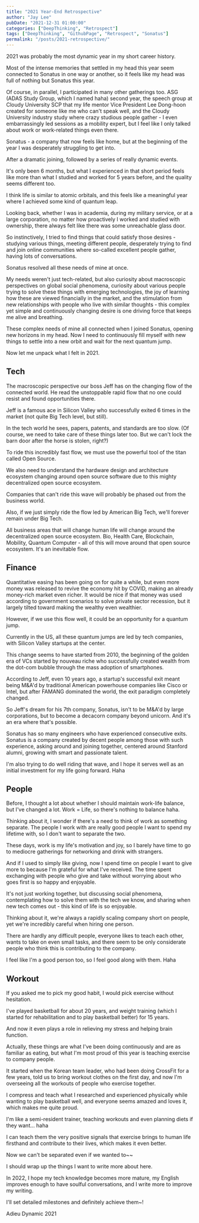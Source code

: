 ```yaml
---
title: "2021 Year-End Retrospective"
author: "Jay Lee"
pubDate: "2021-12-31 01:00:00"
categories: ["DeepThinking", "Retrospect"]
tags: ["DeepThinking", "GithubPage", "Retrospect", "Sonatus"]
permalink: "/posts/2021-retrospective/"
---
```


2021 was probably the most dynamic year in my short career history.

Most of the intense memories that settled in my head this year seem connected to Sonatus in one way or another, so it feels like my head was full of nothing but Sonatus this year.

Of course, in parallel, I participated in many other gatherings too. ASG (ADAS Study Group, which I named haha) second year, the speech group at Cloudy University SCP that my life mentor Vice President Lee Dong-hoon created for someone like me who can't speak well, and the Cloudy University industry study where crazy studious people gather - I even embarrassingly led sessions as a mobility expert, but I feel like I only talked about work or work-related things even there.

Sonatus - a company that now feels like home, but at the beginning of the year I was desperately struggling to get into.

After a dramatic joining, followed by a series of really dynamic events.

It's only been 6 months, but what I experienced in that short period feels like more than what I studied and worked for 5 years before, and the quality seems different too.

I think life is similar to atomic orbitals, and this feels like a meaningful year where I achieved some kind of quantum leap.

Looking back, whether I was in academia, during my military service, or at a large corporation, no matter how proactively I worked and studied with ownership, there always felt like there was some unreachable glass door.

So instinctively, I tried to find things that could satisfy those desires - studying various things, meeting different people, desperately trying to find and join online communities where so-called excellent people gather, having lots of conversations.

Sonatus resolved all these needs of mine at once.

My needs weren't just tech-related, but also curiosity about macroscopic perspectives on global social phenomena, curiosity about various people trying to solve these things with emerging technologies, the joy of learning how these are viewed financially in the market, and the stimulation from new relationships with people who live with similar thoughts - this complex yet simple and continuously changing desire is one driving force that keeps me alive and breathing.

These complex needs of mine all connected when I joined Sonatus, opening new horizons in my head. Now I need to continuously fill myself with new things to settle into a new orbit and wait for the next quantum jump.

Now let me unpack what I felt in 2021.

## Tech

The macroscopic perspective our boss Jeff has on the changing flow of the connected world. He read the unstoppable rapid flow that no one could resist and found opportunities there.

Jeff is a famous ace in Silicon Valley who successfully exited 6 times in the market (not quite Big Tech level, but still).

In the tech world he sees, papers, patents, and standards are too slow. (Of course, we need to take care of these things later too. But we can't lock the barn door after the horse is stolen, right?)

To ride this incredibly fast flow, we must use the powerful tool of the titan called Open Source.

We also need to understand the hardware design and architecture ecosystem changing around open source software due to this mighty decentralized open source ecosystem.

Companies that can't ride this wave will probably be phased out from the business world.

Also, if we just simply ride the flow led by American Big Tech, we'll forever remain under Big Tech.

All business areas that will change human life will change around the decentralized open source ecosystem. Bio, Health Care, Blockchain, Mobility, Quantum Computer - all of this will move around that open source ecosystem. It's an inevitable flow.

## Finance

Quantitative easing has been going on for quite a while, but even more money was released to revive the economy hit by COVID, making an already money-rich market even richer. It would be nice if that money was used according to government scenarios to solve private sector recession, but it largely tilted toward making the wealthy even wealthier.

However, if we use this flow well, it could be an opportunity for a quantum jump.

Currently in the US, all these quantum jumps are led by tech companies, with Silicon Valley startups at the center.

This change seems to have started from 2010, the beginning of the golden era of VCs started by nouveau riche who successfully created wealth from the dot-com bubble through the mass adoption of smartphones.

According to Jeff, even 10 years ago, a startup's successful exit meant being M&A'd by traditional American powerhouse companies like Cisco or Intel, but after FAMANG dominated the world, the exit paradigm completely changed.

So Jeff's dream for his 7th company, Sonatus, isn't to be M&A'd by large corporations, but to become a decacorn company beyond unicorn. And it's an era where that's possible.

Sonatus has so many engineers who have experienced consecutive exits. Sonatus is a company created by decent people among those with such experience, asking around and joining together, centered around Stanford alumni, growing with smart and passionate talent.

I'm also trying to do well riding that wave, and I hope it serves well as an initial investment for my life going forward. Haha

## People

Before, I thought a lot about whether I should maintain work-life balance, but I've changed a lot. Work = Life, so there's nothing to balance haha.

Thinking about it, I wonder if there's a need to think of work as something separate. The people I work with are really good people I want to spend my lifetime with, so I don't want to separate the two.

These days, work is my life's motivation and joy, so I barely have time to go to mediocre gatherings for networking and drink with strangers.

And if I used to simply like giving, now I spend time on people I want to give more to because I'm grateful for what I've received. The time spent exchanging with people who give and take without worrying about who goes first is so happy and enjoyable.

It's not just working together, but discussing social phenomena, contemplating how to solve them with the tech we know, and sharing when new tech comes out - this kind of life is so enjoyable.

Thinking about it, we're always a rapidly scaling company short on people, yet we're incredibly careful when hiring one person.

There are hardly any difficult people, everyone likes to teach each other, wants to take on even small tasks, and there seem to be only considerate people who think this is contributing to the company.

I feel like I'm a good person too, so I feel good along with them. Haha

## Workout

If you asked me to pick my good habit, I would pick exercise without hesitation.

I've played basketball for about 20 years, and weight training (which I started for rehabilitation and to play basketball better) for 15 years.

And now it even plays a role in relieving my stress and helping brain function.

Actually, these things are what I've been doing continuously and are as familiar as eating, but what I'm most proud of this year is teaching exercise to company people.

It started when the Korean team leader, who had been doing CrossFit for a few years, told us to bring workout clothes on the first day, and now I'm overseeing all the workouts of people who exercise together.

I compress and teach what I researched and experienced physically while wanting to play basketball well, and everyone seems amazed and loves it, which makes me quite proud.

I'm like a semi-resident trainer, teaching workouts and even planning diets if they want... haha

I can teach them the very positive signals that exercise brings to human life firsthand and contribute to their lives, which makes it even better.

Now we can't be separated even if we wanted to~~

I should wrap up the things I want to write more about here.

In 2022, I hope my tech knowledge becomes more mature, my English improves enough to have soulful conversations, and I write more to improve my writing.

I'll set detailed milestones and definitely achieve them~!

Adieu Dynamic 2021
